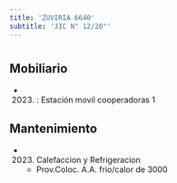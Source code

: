 ```yaml
---
title: 'ZUVIRIA 6640'
subtitle: 'JIC N° 12/20°'
---
```


#


## Mobiliario

*  (2023) : Estación movil cooperadoras 1 





## Mantenimiento

*  (2023) Calefaccion y Refrigeracion 
    + Prov.Coloc.  A.A. frio/calor de 3000



